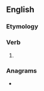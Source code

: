 ==English==

===Etymology===
{{suffix|en|tick|eth|nocat=1}}

===Verb===
{{head|en|verb form}}

# {{en-archaic third-person singular of|tick}}

===Anagrams===
* {{anagrams|en|a=cehiktt|thicket}}